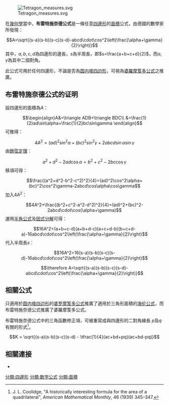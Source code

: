 {{noteTA
|G1=Math
}}
[[File:Tetragon_measures.svg|thumb]]

在[[幾何學|幾何學]]當中，'''布雷特施奈德公式'''是一條任意[[四邊形|四邊形]]的[[面積|面積]]公式，由德國的數學家{{link-en|布雷特施奈德|Carl Anton Bretschneider}}所發現：

:<math>A=\sqrt{(s-a)(s-b)(s-c)(s-d)-abcd\cdot\cos^2\left(\frac{\alpha+\gamma}{2}\right)}</math>
其中，<math>a,b,c,d</math>為四邊形的邊長，<math>s</math>為半周長，即<math>s=\frac{a+b+c+d}{2}</math>，而<math>\alpha,\gamma</math>為其中二個對角。

此公式可用於任何四邊形，不論是否為[[圆内接四边形|圆内接四边形]]，可視為[[婆羅摩笈多公式|婆羅摩笈多公式]]之推廣。

== 布雷特施奈德公式的证明 ==
設四邊形的面積為<math>A</math>：
:<math>\begin{align}A&=\triangle ADB+\triangle BDC\\
&=\frac{1}{2}ad\sin\alpha+\frac{1}{2}bc\sin\gamma
\end{align}</math>
可推得：
:<math>4A^2=(ad)^2\sin^2\alpha+(bc)^2\sin^2\gamma+2abcd\sin\alpha\sin\gamma</math>
由[[餘弦定理|餘弦定理]]：
:<math>a^2+d^2-2ad\cos\alpha=b^2+c^2-2bc\cos\gamma</math>
移項可得：
:<math>\frac{(a^2+d^2-b^2-c^2)^2}{4}=(ad)^2\cos^2\alpha+(bc)^2\cos^2\gamma-2abcd\cos\alpha\cos\gamma</math>
加入<math>4A^2</math>：
:<math>4A^2+\frac{(b^2+c^2-a^2-d^2)^2}{4}=(ad)^2+(bc)^2-2abcd\cdot\cos(\alpha+\gamma)</math>
運用[[半角公式|半角公式]]及[[因式分解|因式分解]]可得：
:<math>16A^2=(a+b+c-d)(a+b+d-c)(a+c+d-b)(b+c+d-a)-16abcd\cdot\cos^2\left(\frac{\alpha+\gamma}{2}\right)</math>
代入半周長<math>s</math>：
:<math>16A^2=16(s-a)(s-b)(s-c)(s-d)-16abcd\cdot\cos^2\left(\frac{\alpha+\gamma}{2}\right)</math>
:<math>\therefore A=\sqrt{(s-a)(s-b)(s-c)(s-d)-abcd\cdot\cos^2\left(\frac{\alpha+\gamma}{2}\right)}</math>

== 相關公式 ==
只適用於[[圆内接四边形|圆内接四边形]]的[[婆罗摩笈多公式|婆罗摩笈多公式]]推廣了適用於三角形面積的[[海伦公式|海伦公式]]，而布雷特施奈德公式推廣了婆羅摩笈多公式。

布雷特施奈德公式中的三角函數修正項，可被重寫成與四邊形的二對角線長 <math>p</math>及<math>q</math>有關的形式<ref>J. L. Coolidge, "A historically interesting formula for the area of a quadrilateral", ''American Mathematical Monthly'', 46 (1939) 345–347.</ref>。
:<math>K = \sqrt{(s-a)(s-b)(s-c)(s-d) - \tfrac{1}{4}(ac+bd+pq)(ac+bd-pq)}</math>

== 相關連接==
* {{MathWorld|urlname=BretschneidersFormula|title=Bretschneider's formula}}

[[分類:四邊形|分類:四邊形]]
[[分類:数学公式|分類:数学公式]]
[[分類:面積|分類:面積]]
